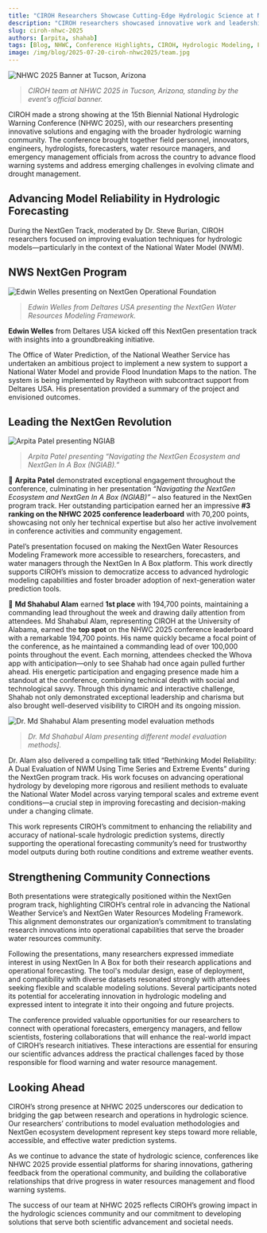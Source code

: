 ```yaml
---
title: "CIROH Researchers Showcase Cutting-Edge Hydrologic Science at NHWC 2025"
description: "CIROH researchers showcased innovative work and leadership at the 15th Biennial National Hydrologic Warning Conference (NHWC 2025), presenting cutting-edge hydrologic forecasting tools and earning top recognition."
slug: ciroh-nhwc-2025
authors: [arpita, shahab]
tags: [Blog, NHWC, Conference Highlights, CIROH, Hydrologic Modeling, Forecasting, National Weather Service, NextGen, Deltares, Alabama]
image: /img/blog/2025-07-20-ciroh-nhwc2025/team.jpg
---
```


![NHWC 2025 Banner at Tucson, Arizona](/img/blog/2025-07-20-ciroh-nhwc2025/team.jpg)
> *CIROH team at NHWC 2025 in Tucson, Arizona, standing by the event’s official banner.*

CIROH made a strong showing at the 15th Biennial National Hydrologic Warning Conference (NHWC 2025), with our researchers presenting innovative solutions and engaging with the broader hydrologic warning community. The conference brought together field personnel, innovators, engineers, hydrologists, forecasters, water resource managers, and emergency management officials from across the country to advance flood warning systems and address emerging challenges in evolving climate and drought management.

## Advancing Model Reliability in Hydrologic Forecasting

During the NextGen Track, moderated by Dr. Steve Burian, CIROH researchers focused on improving evaluation techniques for hydrologic models—particularly in the context of the National Water Model (NWM).

## NWS NextGen Program

![Edwin Welles presenting on NextGen Operational Foundation](/img/blog/2025-07-20-ciroh-nhwc2025/edwin.JPG)
> *Edwin Welles from Deltares USA presenting the NextGen Water Resources Modeling Framework.*

**Edwin Welles** from Deltares USA kicked off this NextGen presentation track with insights into a groundbreaking initiative.

The Office of Water Prediction, of the National Weather Service has undertaken an ambitious project to implement a new system to support a National Water Model and provide Flood Inundation Maps to the nation. The system is being implemented by Raytheon with subcontract support from Deltares USA. His presentation provided a summary of the project and envisioned outcomes.

## Leading the NextGen Revolution

![Arpita Patel presenting NGIAB](/img/blog/2025-07-20-ciroh-nhwc2025/arpita1.JPG)
> *Arpita Patel presenting “Navigating the NextGen Ecosystem and NextGen In A Box (NGIAB).”*

🥉 **Arpita Patel** demonstrated exceptional engagement throughout the conference, culminating in her presentation *“Navigating the NextGen Ecosystem and NextGen In A Box (NGIAB)”* – also featured in the NextGen program track. Her outstanding participation earned her an impressive **#3 ranking on the NHWC 2025 conference leaderboard** with 70,200 points, showcasing not only her technical expertise but also her active involvement in conference activities and community engagement.

Patel’s presentation focused on making the NextGen Water Resources Modeling Framework more accessible to researchers, forecasters, and water managers through the NextGen In A Box platform. This work directly supports CIROH’s mission to democratize access to advanced hydrologic modeling capabilities and foster broader adoption of next-generation water prediction tools.

🥇 **Md Shahabul Alam** earned **1st place** with 194,700 points, maintaining a commanding lead throughout the week and drawing daily attention from attendees.
Md Shahabul Alam, representing CIROH at the University of Alabama, earned the **top spot** on the NHWC 2025 conference leaderboard with a remarkable 194,700 points. His name quickly became a focal point of the conference, as he maintained a commanding lead of over 100,000 points throughout the event. Each morning, attendees checked the Whova app with anticipation—only to see Shahab had once again pulled further ahead. His energetic participation and engaging presence made him a standout at the conference, combining technical depth with social and technological savvy. Through this dynamic and interactive challenge, Shahab not only demonstrated exceptional leadership and charisma but also brought well-deserved visibility to CIROH and its ongoing mission.

![Dr. Md Shahabul Alam presenting model evaluation methods](/img/blog/2025-07-20-ciroh-nhwc2025/shahab.jpg)
> *Dr. Md Shahabul Alam presenting different model evaluation methods].*

Dr. Alam also delivered a compelling talk titled “Rethinking Model Reliability: A Dual Evaluation of NWM Using Time Series and Extreme Events” during the NextGen program track. His work focuses on advancing operational hydrology by developing more rigorous and resilient methods to evaluate the National Water Model across varying temporal scales and extreme event conditions—a crucial step in improving forecasting and decision-making under a changing climate.

This work represents CIROH’s commitment to enhancing the reliability and accuracy of national-scale hydrologic prediction systems, directly supporting the operational forecasting community’s need for trustworthy model outputs during both routine conditions and extreme weather events.


## Strengthening Community Connections

Both presentations were strategically positioned within the NextGen program track, highlighting CIROH’s central role in advancing the National Weather Service’s and NextGen Water Resources Modeling Framework. This alignment demonstrates our organization’s commitment to translating research innovations into operational capabilities that serve the broader water resources community.

Following the presentations, many researchers expressed immediate interest in using NextGen In A Box for both their research applications and operational forecasting. The tool's modular design, ease of deployment, and compatibility with diverse datasets resonated strongly with attendees seeking flexible and scalable modeling solutions. Several participants noted its potential for accelerating innovation in hydrologic modeling and expressed intent to integrate it into their ongoing and future projects.

The conference provided valuable opportunities for our researchers to connect with operational forecasters, emergency managers, and fellow scientists, fostering collaborations that will enhance the real-world impact of CIROH’s research initiatives. These interactions are essential for ensuring our scientific advances address the practical challenges faced by those responsible for flood warning and water resource management.


## Looking Ahead

CIROH’s strong presence at NHWC 2025 underscores our dedication to bridging the gap between research and operations in hydrologic science. Our researchers’ contributions to model evaluation methodologies and NextGen ecosystem development represent key steps toward more reliable, accessible, and effective water prediction systems.

As we continue to advance the state of hydrologic science, conferences like NHWC 2025 provide essential platforms for sharing innovations, gathering feedback from the operational community, and building the collaborative relationships that drive progress in water resources management and flood warning systems.

The success of our team at NHWC 2025 reflects CIROH’s growing impact in the hydrologic sciences community and our commitment to developing solutions that serve both scientific advancement and societal needs.
